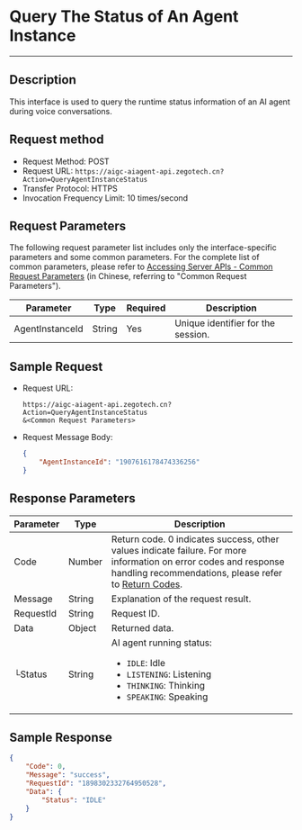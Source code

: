 # Query The Status of An Agent Instance

---

## Description

This interface is used to query the runtime status information of an AI agent during voice conversations.

## Request method

- Request Method: POST
- Request URL: `https://aigc-aiagent-api.zegotech.cn?Action=QueryAgentInstanceStatus`
- Transfer Protocol: HTTPS
- Invocation Frequency Limit: 10 times/second
## Request Parameters

The following request parameter list includes only the interface-specific parameters and some common parameters. For the complete list of common parameters, please refer to [Accessing Server APIs - Common Request Parameters](./../Accessing%20Server%20APIs.mdx#公共请求参数) (in Chinese, referring to "Common Request Parameters").

| Parameter         | Type     | Required | Description               |
|-------------------|----------|----------|---------------------------|
| AgentInstanceId   | String   | Yes      | Unique identifier for the session. |

## Sample Request

- Request URL:

    ```https
    https://aigc-aiagent-api.zegotech.cn?Action=QueryAgentInstanceStatus
    &<Common Request Parameters>
    ```

- Request Message Body:

    ```json
    {
        "AgentInstanceId": "1907616178474336256"
    }
    ```
## Response Parameters

| Parameter | Type | Description |
|-----------|------|-------------|
| Code | Number | Return code. 0 indicates success, other values indicate failure. For more information on error codes and response handling recommendations, please refer to [Return Codes](./../Return%20codes.mdx). |
| Message | String | Explanation of the request result. |
| RequestId | String | Request ID. |
| Data | Object | Returned data. |
| └Status | String | AI agent running status:<ul><li>`IDLE`: Idle</li><li>`LISTENING`: Listening</li><li>`THINKING`: Thinking</li><li>`SPEAKING`: Speaking</li></ul> |

## Sample Response

```json
{
    "Code": 0,
    "Message": "success",
    "RequestId": "1898302332764950528",
    "Data": {
        "Status": "IDLE"
    }
}
```
